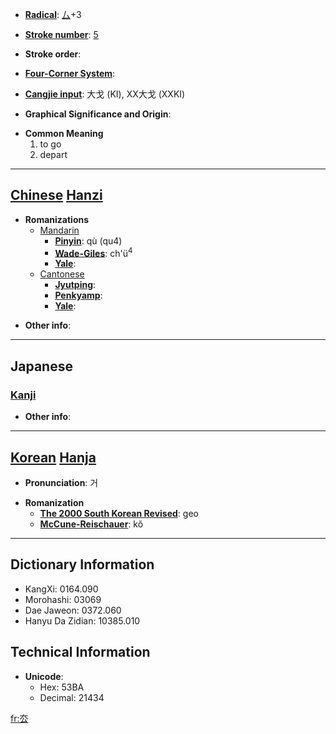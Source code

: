 * '''[[Wiktionary:Chinese radical index| Radical]]''': [[Wiktionary:Chinese radical index 厶|厶]]+3

* '''[[Wiktionary:Chinese total strokes index|Stroke number]]''': [[Wiktionary:Chinese total strokes index 5|5]]

* '''Stroke order''': 

* '''[[Wiktionary:Chinese four corner index|Four-Corner System]]''': 

* '''[[Wiktionary:Chinese Cangjie index|Cangjie input]]''': 大戈 (KI), XX大戈 (XXKI)

* '''Graphical Significance and Origin''': 

* '''Common Meaning'''
*#to go
*# depart


----

== [[Chinese]] [[Hanzi]] ==

* '''Romanizations'''
** [[Mandarin]]
*** '''[[Pinyin]]''': qù (qu4)
*** '''[[Wade-Giles]]''': ch'ü<sup>4</sup>
*** '''[[Yale]]''': 
**[[Cantonese]]
***'''[[Jyutping]]''':
***'''[[Penkyamp]]''': 
***'''[[Yale]]''': 

* '''Other info''': 

----

==Japanese==
===[[Kanji]]===
{{kanji|on readings=[[きょ]] (kyo), [[こ]] (ko)
|kun readings=[[さる]] (saru)
}}

* '''Other info''':  

----

== [[Korean]] [[Hanja]] ==

* '''Pronunciation''': 거

* '''Romanization'''
** '''[[The 2000 South Korean Revised Romanization|The 2000 South Korean Revised]]''': geo
** '''[[McCune-Reischauer]]''': kŏ

----

== Dictionary Information ==

* KangXi: 0164.090
* Morohashi: 03069
* Dae Jaweon: 0372.060
* Hanyu Da Zidian: 10385.010

== Technical Information ==

* '''Unicode''':
** Hex: 53BA
** Decimal: 21434

[[fr:厺]]